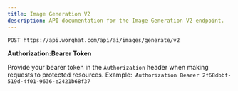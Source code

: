 ```yaml
---
title: Image Generation V2
description: API documentation for the Image Generation V2 endpoint.
---
```



`POST https://api.worqhat.com/api/ai/images/generate/v2`

**Authorization:Bearer Token**

Provide your bearer token in the `Authorization` header when making requests to protected resources.
Example:` Authorization Bearer 2f68dbbf-519d-4f01-9636-e2421b68f37`